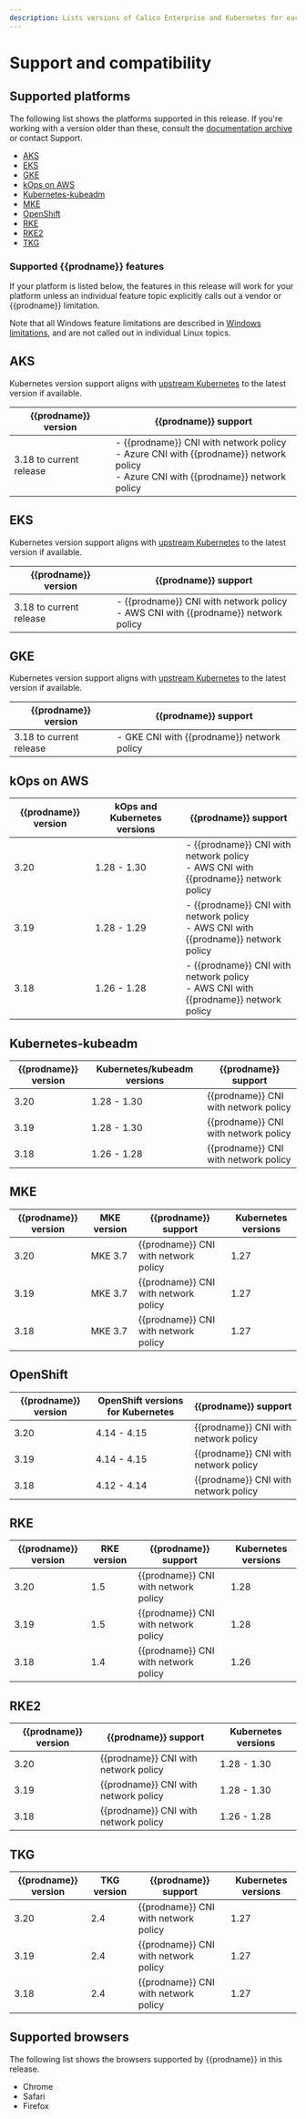 ```yaml
---
description: Lists versions of Calico Enterprise and Kubernetes for each platform.
---
```


# Support and compatibility

## Supported platforms

The following list shows the platforms supported in this release. If you're working with a version older than these, consult the [documentation archive](https://docs.tigera.io/archive) or contact Support.

- [AKS](#aks)
- [EKS](#eks)
- [GKE](#gke)
- [kOps on AWS](#kops-on-aws)
- [Kubernetes-kubeadm](#kubernetes-kubeadm)
- [MKE](#mke)
- [OpenShift](#openshift)
- [RKE](#rke)
- [RKE2](#rke2)
- [TKG](#tkg)

### Supported {{prodname}} features

If your platform is listed below, the features in this release will work for your platform unless an individual feature topic explicitly calls out a vendor or {{prodname}} limitation.

Note that all Windows feature limitations are described in [Windows limitations](install-on-clusters/windows-calico/limitations.mdx), and are not called out in individual Linux topics.

## AKS

Kubernetes version support aligns with [upstream Kubernetes](#kubernetes-kubeadm) to the latest version if available.

| {{prodname}} version    | {{prodname}} support                                                                                                                        |
| ----------------------- | ------------------------------------------------------------------------------------------------------------------------------------------- |
| 3.18 to current release | - {{prodname}} CNI with network policy<br />- Azure CNI with {{prodname}} network policy <br />- Azure CNI with {{prodname}} network policy |

## EKS

Kubernetes version support aligns with [upstream Kubernetes](#kubernetes-kubeadm) to the latest version if available.

| {{prodname}} version    | {{prodname}} support                                                                   |
| ----------------------- | -------------------------------------------------------------------------------------- |
| 3.18 to current release | - {{prodname}} CNI with network policy<br />- AWS CNI with {{prodname}} network policy |

## GKE

Kubernetes version support aligns with [upstream Kubernetes](#kubernetes-kubeadm) to the latest version if available.

| {{prodname}} version    | {{prodname}} support                       |
| ----------------------- | ------------------------------------------ |
| 3.18 to current release | - GKE CNI with {{prodname}} network policy |

## kOps on AWS

| {{prodname}} version | kOps and Kubernetes versions | {{prodname}} support                                                                   |
| -------------------- | ---------------------------- | -------------------------------------------------------------------------------------- |
| 3.20                 | 1.28 - 1.30                  | - {{prodname}} CNI with network policy<br />- AWS CNI with {{prodname}} network policy |
| 3.19                 | 1.28 - 1.29                  | - {{prodname}} CNI with network policy<br />- AWS CNI with {{prodname}} network policy |
| 3.18                 | 1.26 - 1.28                  | - {{prodname}} CNI with network policy<br />- AWS CNI with {{prodname}} network policy |

## Kubernetes-kubeadm

| {{prodname}} version | Kubernetes/kubeadm versions | {{prodname}} support                 |
| -------------------- | --------------------------- | ------------------------------------ |
| 3.20                 | 1.28 - 1.30                 | {{prodname}} CNI with network policy |
| 3.19                 | 1.28 - 1.30                 | {{prodname}} CNI with network policy |
| 3.18                 | 1.26 - 1.28                 | {{prodname}} CNI with network policy |

## MKE

| {{prodname}} version | MKE version | {{prodname}} support                 | Kubernetes versions |
| -------------------- | ----------- | ------------------------------------ | ------------------- |
| 3.20                 | MKE 3.7     | {{prodname}} CNI with network policy | 1.27                |
| 3.19                 | MKE 3.7     | {{prodname}} CNI with network policy | 1.27                |
| 3.18                 | MKE 3.7     | {{prodname}} CNI with network policy | 1.27                |

## OpenShift

| {{prodname}} version | OpenShift versions for Kubernetes | {{prodname}} support                 |
| -------------------- | --------------------------------- | ------------------------------------ |
| 3.20                 | 4.14 - 4.15                       | {{prodname}} CNI with network policy |
| 3.19                 | 4.14 - 4.15                       | {{prodname}} CNI with network policy |
| 3.18                 | 4.12 - 4.14                       | {{prodname}} CNI with network policy |

## RKE

| {{prodname}} version | RKE version | {{prodname}} support                 | Kubernetes versions |
| -------------------- | ----------- | ------------------------------------ | ------------------- |
| 3.20                 | 1.5         | {{prodname}} CNI with network policy | 1.28                |
| 3.19                 | 1.5         | {{prodname}} CNI with network policy | 1.28                |
| 3.18                 | 1.4         | {{prodname}} CNI with network policy | 1.26                |

## RKE2

| {{prodname}} version | {{prodname}} support                 | Kubernetes versions |
| -------------------- | ------------------------------------ | ------------------- |
| 3.20                 | {{prodname}} CNI with network policy | 1.28 - 1.30         |
| 3.19                 | {{prodname}} CNI with network policy | 1.28 - 1.30         |
| 3.18                 | {{prodname}} CNI with network policy | 1.26 - 1.28         |

## TKG

| {{prodname}} version | TKG version | {{prodname}} support                 | Kubernetes versions |
| -------------------- | ----------- | ------------------------------------ | ------------------- |
| 3.20                 | 2.4         | {{prodname}} CNI with network policy | 1.27                |
| 3.19                 | 2.4         | {{prodname}} CNI with network policy | 1.27                |
| 3.18                 | 2.4         | {{prodname}} CNI with network policy | 1.27                |

## Supported browsers

The following list shows the browsers supported by {{prodname}} in this release.

- Chrome
- Safari
- Firefox
